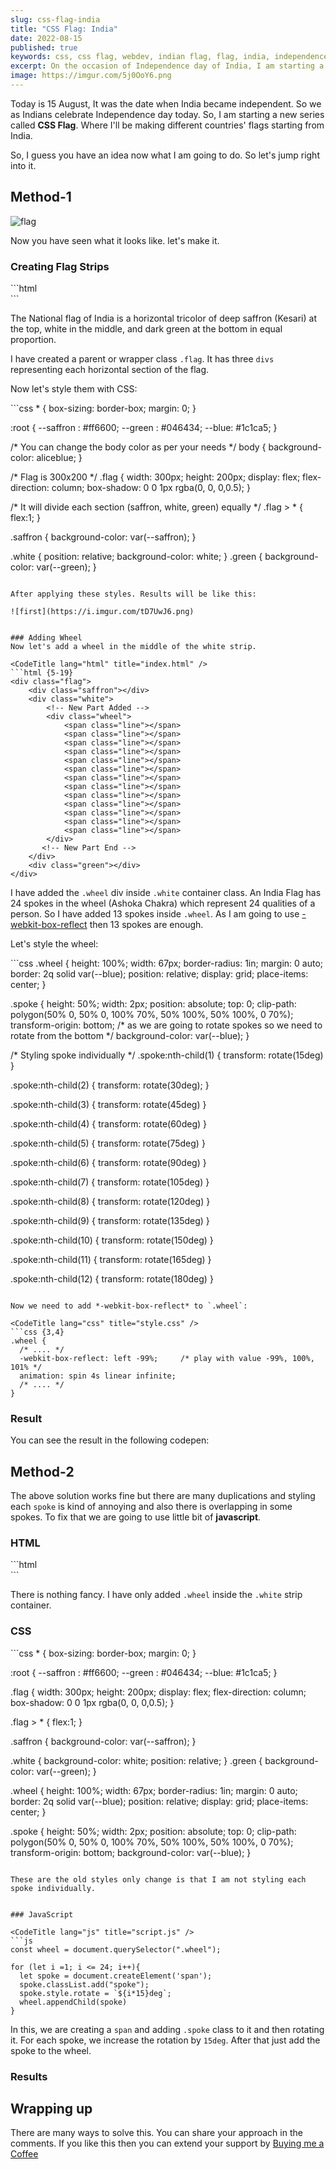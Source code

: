 ```yaml
---
slug: css-flag-india
title: "CSS Flag: India"
date: 2022-08-15
published: true
keywords: css, css flag, webdev, indian flag, flag, india, independence day
excerpt: On the occasion of Independence day of India, I am starting a new series called CSS Flag. This is the first post where I'll create an Indian Flag using CSS. 
image: https://imgur.com/5j0OoY6.png
---
```


Today is 15 August, It was the date when India became independent. So we as Indians celebrate Independence day today. So, I am starting a new series called **CSS Flag**. Where I'll be making different countries' flags starting from India.

So, I guess you have an idea now what I am going to do. So let's jump right into it.

## Method-1

![flag](https://upload.wikimedia.org/wikipedia/commons/thumb/a/a7/Flag_of_India_%28Websafe%29.svg/383px-Flag_of_India_%28Websafe%29.svg.png)

Now you have seen what it looks like. let's make it.


### Creating Flag Strips

<CodeTitle lang="html" title="index.html" />
```html
<div class="flag">
	<div class="saffron"></div>
	<div class="white"></div>
	<div class="green"></div>
</div>
```

The National flag of India is a horizontal tricolor of deep saffron (Kesari) at the top, white in the middle, and dark green at the bottom in equal proportion.

I have created a parent or wrapper class `.flag`. It has three `divs` representing each horizontal section of the flag. 

Now let's style them with CSS:

<CodeTitle lang="css" title="style.css" />
```css
* {
  box-sizing: border-box;
  margin: 0;
}

:root {
  --saffron : #ff6600;
  --green : #046434;
  --blue: #1c1ca5;
}

/* You can change the body color as per your needs */ 
body {
   background-color: aliceblue;
}


/* Flag is 300x200 */
.flag {
  width: 300px;
  height: 200px;
  display: flex;
  flex-direction: column;
  box-shadow: 0 0 1px rgba(0, 0, 0,0.5); 
}

/* It will divide each section (saffron, white, green) equally */
.flag > * {
  flex:1;
}

.saffron {
  background-color: var(--saffron);
}

.white {
  position: relative;
  background-color: white;
}
.green {
  background-color: var(--green);
}
```

After applying these styles. Results will be like this:

![first](https://i.imgur.com/tD7UwJ6.png)


### Adding Wheel
Now let's add a wheel in the middle of the white strip.

<CodeTitle lang="html" title="index.html" />
```html {5-19}
<div class="flag">
	<div class="saffron"></div>
	<div class="white">
        <!-- New Part Added -->
		<div class="wheel">
			<span class="line"></span>
			<span class="line"></span>
			<span class="line"></span>
			<span class="line"></span>
			<span class="line"></span>
			<span class="line"></span>
			<span class="line"></span>
			<span class="line"></span>
			<span class="line"></span>
			<span class="line"></span>
			<span class="line"></span>
			<span class="line"></span>
			<span class="line"></span>
		</div>
       <!-- New Part End -->
	</div>
	<div class="green"></div>
</div>
```

I have added the `.wheel` div inside  `.white` container class. An India Flag has 24 spokes in the wheel (Ashoka Chakra)  which represent 24 qualities of a person. So I have added 13 spokes inside `.wheel`. As I am going to use [-webkit-box-reflect](https://developer.mozilla.org/en-US/docs/Web/CSS/-webkit-box-reflect) then 13 spokes are enough.

Let's style the wheel:

<CodeTitle lang="css" title="style.css" />
```css
.wheel {
  height: 100%;
  width: 67px;
  border-radius: 1in;
  margin: 0 auto;
  border: 2q solid var(--blue);
  position: relative;
  display: grid;
  place-items: center;
}

.spoke {
  height: 50%;
  width: 2px;
  position: absolute;
  top: 0;
  clip-path: polygon(50% 0, 50% 0, 100% 70%, 50% 100%, 50% 100%, 0 70%);
  transform-origin: bottom; /* as we are going to rotate spokes so we need to rotate from the bottom */
  background-color: var(--blue);
}

/* Styling spoke individually */
.spoke:nth-child(1) {
  transform: rotate(15deg)    
}
 
.spoke:nth-child(2) {
  transform: rotate(30deg);
}
 
.spoke:nth-child(3) {
  transform: rotate(45deg)
}
 
.spoke:nth-child(4) {
  transform: rotate(60deg)
}
 
.spoke:nth-child(5) {
  transform: rotate(75deg)
}
 
.spoke:nth-child(6) {
  transform: rotate(90deg)
}
 
.spoke:nth-child(7) {
  transform: rotate(105deg)
}
 
.spoke:nth-child(8) {
  transform: rotate(120deg)
}
 
.spoke:nth-child(9) {
  transform: rotate(135deg)
}
 
.spoke:nth-child(10) {
  transform: rotate(150deg)
}
 
.spoke:nth-child(11) {
  transform: rotate(165deg)
}
 
.spoke:nth-child(12) {
  transform: rotate(180deg)
}
```

Now we need to add *-webkit-box-reflect* to `.wheel`:

<CodeTitle lang="css" title="style.css" />
```css {3,4}
.wheel {
  /* .... */
  -webkit-box-reflect: left -99%;     /* play with value -99%, 100%, 101% */
  animation: spin 4s linear infinite;  
  /* .... */
}
```

### Result

You can see the result in the following codepen:

<Codepen id="NWYOBLm" />


## Method-2

The above solution works fine but there are many duplications and styling each `spoke` is kind of annoying and also there is overlapping in some spokes. To fix that we are going to use little bit of **javascript**.

### HTML

<CodeTitle lang="html" title="index.html" />
```html
<div class="flag">
	<div class="saffron"></div>
	<div class="white">
		<div class="wheel"></div>
	</div>
	<div class="green"></div>
</div>
```

There is nothing fancy. I have only added `.wheel` inside the `.white` strip container.

### CSS
<CodeTitle lang="css" title="style.css" />
```css 
* {
  box-sizing: border-box;
  margin: 0;
}

:root {
  --saffron : #ff6600;
  --green : #046434;
  --blue: #1c1ca5;
}

.flag {
  width: 300px;
  height: 200px;
  display: flex;
  flex-direction: column;
  box-shadow: 0 0 1px rgba(0, 0, 0,0.5);
}

.flag > * {
  flex:1;
}

.saffron {
  background-color: var(--saffron);
}

.white {
  background-color: white;
  position: relative;
}
.green {
  background-color: var(--green);
}

.wheel {
  height: 100%;
  width: 67px;
  border-radius: 1in;
  margin: 0 auto;
  border: 2q solid var(--blue);
  position: relative;
  display: grid;
  place-items: center;
}

.spoke {
  height: 50%;
  width: 2px;
  position: absolute;
  top: 0;
  clip-path: polygon(50% 0, 50% 0, 100% 70%, 50% 100%, 50% 100%, 0 70%);
  transform-origin: bottom;
  background-color: var(--blue);
}
```

These are the old styles only change is that I am not styling each spoke individually.


### JavaScript

<CodeTitle lang="js" title="script.js" />
```js
const wheel = document.querySelector(".wheel");

for (let i =1; i <= 24; i++){
  let spoke = document.createElement('span');
  spoke.classList.add("spoke");
  spoke.style.rotate = `${i*15}deg`;
  wheel.appendChild(spoke)
}
```
In this, we are creating a `span` and adding `.spoke` class to it and then rotating it. For each spoke, we increase the rotation by `15deg`. After that just add the spoke to the wheel.
 

### Results

<Codepen id="mdxzjZG" />

## Wrapping up

There are many ways to solve this. You can share your approach in the comments. If you like this then you can extend your support by [Buying me a Coffee](https://buymeacoffee.com/j471n)

